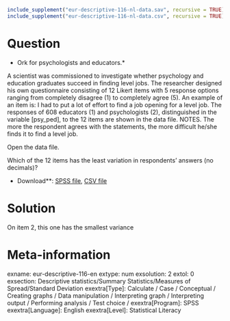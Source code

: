 ```r
include_supplement("eur-descriptive-116-nl-data.sav", recursive = TRUE)
include_supplement("eur-descriptive-116-nl-data.csv", recursive = TRUE)
```

Question
========
* Ork for psychologists and educators.*

A scientist was commissioned to investigate whether psychology and education graduates succeed in finding level jobs. The researcher designed his own questionnaire consisting of 12 Likert items with 5 response options ranging from completely disagree (1) to completely agree (5). An example of an item is: I had to put a lot of effort to find a job opening for a level job. The responses of 608 educators (1) and psychologists (2), distinguished in the variable [psy_ped], to the 12 items are shown in the data file. NOTES. The more the respondent agrees with the statements, the more difficult he/she finds it to find a level job.

Open the data file.

Which of the 12 items has the least variation in respondents' answers (no decimals)?

* Download**: [SPSS file](eur-descriptive-116-nl-data.sav), [CSV file](eur-descriptive-116-nl-data.csv)

Solution
========
On item 2, this one has the smallest variance

Meta-information
================
exname: eur-descriptive-116-en
extype: num
exsolution: 2
extol: 0
exsection: Descriptive statistics/Summary Statistics/Measures of Spread/Standard Deviation
exextra[Type]: Calculate / Case / Conceptual / Creating graphs / Data manipulation / Interpreting graph / Interpreting output / Performing analysis / Test choice /
exextra[Program]: SPSS
exextra[Language]: English
exextra[Level]: Statistical Literacy
